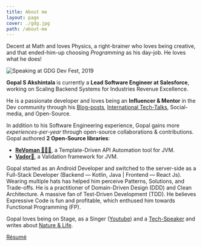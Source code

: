 ```yaml
---
title: About me
layout: page
cover: ./gdg.jpg
path: /about-me
---
```


Decent at Math and loves Physics, a right-brainer who loves being creative, and that ended-him-up choosing _Programming_ as his day-job. He loves what he does!

![Speaking at GDG Dev Fest, 2019](gdg.jpg)

**Gopal S Akshintala** is currently a **Lead Software Engineer at Salesforce**, working on Scaling Backend Systems for Industries Revenue Excellence.

He is a passionate developer and loves being an **Influencer & Mentor** in the Dev community through his [Blog-posts](/),
[International Tech-Talks](/my-talks), Social-media, and Open-Source.

In addition to his Software Engineering experience, Gopal gains more _experiences-per-year_ through open-source collaborations & contributions.
Gopal authored **2 Open-Source libraries**:
- [**ReVoman 🦹🏻‍♀️**](https://sfdc.co/revoman), a Template-Driven API Automation tool for JVM.
- [**Vador🦾**](https://sfdc.co/vador), a Validation framework for JVM.

Gopal started as an Android Developer and switched to the server-side as a Full-Stack Developer (Backend — Kotlin, Java | Frontend — React Js).
Wearing multiple hats has helped him perceive Patterns, Solutions, and Trade-offs.
He is a practitioner of Domain-Driven Design (DDD) and Clean Architecture.
A massive fan of Test-Driven Development (TDD).
He believes Expressive Code is fun and profitable, which enthused him towards Functional Programming (FP).

Gopal loves being on Stage, as a Singer ([Youtube](https://bit.ly/gopal-vox))
and a [Tech-Speaker](/my-talks) and writes about [Nature & Life](https://leafonthewind.netlify.app/).

[Résumé](https://bit.ly/resume-ga)
